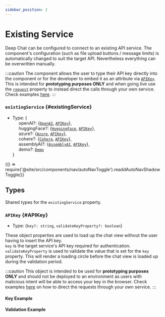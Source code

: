 ```yaml
---
sidebar_position: 2
---
```


# Existing Service

Deep Chat can be configured to connect to an existing API service. The component's configuration
(such as file upload buttons / message limits) is automatically changed to suit the target API.
Nevertheless everything can be overwritten manually. <br />

:::caution
The component allows the user to type their API key directly into the component or for the developer to embed it as an attribute via [`APIKey`](HERE). This is
intended for **prototyping purposes ONLY** and when going live use the [`request`](HERE) property to instead direct the calls through your own service.
Check examples [here](https://github.com/OvidijusParsiunas/deep-chat/tree/main/other-packages/servers).
:::

### `existingService` {#existingService}

- Type: {<br />
  &nbsp;&nbsp;&nbsp;&nbsp; openAI?: {[`OpenAI`](HERE), [`APIKey`](HERE)}, <br />
  &nbsp;&nbsp;&nbsp;&nbsp; huggingFace?: {[`HuggingFace`](HERE), [`APIKey`](HERE)}, <br />
  &nbsp;&nbsp;&nbsp;&nbsp; azure?: {[`Azure`](HERE), [`APIKey`](HERE)}, <br />
  &nbsp;&nbsp;&nbsp;&nbsp; cohere?: {[`Cohere`](HERE), [`APIKey`](HERE)}, <br />
  &nbsp;&nbsp;&nbsp;&nbsp; assemblyAI?: {[`AssemblyAI`](HERE), [`APIKey`](HERE)}, <br />
  &nbsp;&nbsp;&nbsp;&nbsp; demo?: [`Demo`](HERE) <br />
  }


<BrowserOnly>{() => require('@site/src/components/nav/autoNavToggle').readdAutoNavShadowToggle()}</BrowserOnly>

## Types

Shared types for the `existingService` property.

### `APIKey` {#APIKey}

- Type: {`key?: string`, `validateKeyProperty?: boolean`}

These object properties are used to load up the chat view without the user having to insert the API key. <br />
`key` is the target service's API key required for authentication. <br />
`validateKeyProperty` is used to validate the value that is set for the `key` property. This will render a loading circle before the chat view
is loaded up during the validation period.

:::caution
This object is intended to be used for **prototyping purposes ONLY** and should not be deployed to an environment as users with malicious intent will be able to access your key in the browser.
Check examples [here](https://github.com/OvidijusParsiunas/deep-chat/tree/main/other-packages/servers) on how to direct the requests through your own service.
:::

#### Key Example

<ComponentContainer>
  <DeepChatBrowser
    existingService={{
      openAI: {
        key: 'placeholder key',
        chat: {systemPrompt: 'Assist me with anything you can'},
      },
    }}
  ></DeepChatBrowser>
</ComponentContainer>

#### Validation Example

<ComponentContainer>
  <DeepChatBrowser
    existingService={{
      openAI: {
        key: 'incorrect key',
        validateKeyProperty: true,
        chat: {systemPrompt: 'Assist me with anything you can'},
      },
    }}
  ></DeepChatBrowser>
</ComponentContainer>
